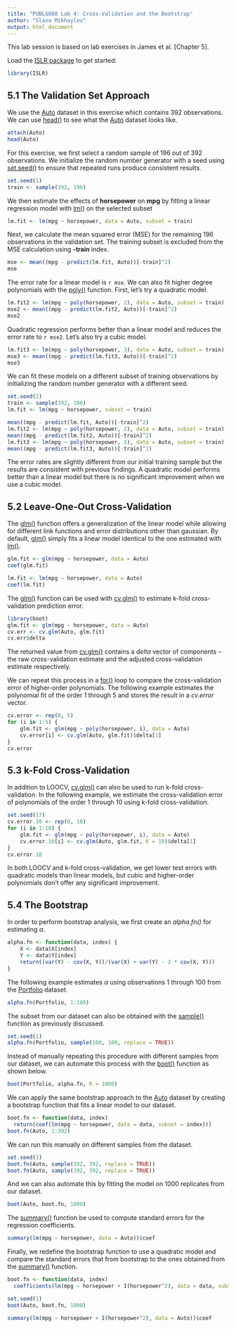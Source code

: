 ```yaml
---
title: "PUBLG088 Lab 4: Cross-Validation and the Bootstrap"
author: "Slava Mikhaylov"
output: html_document
---
```



This lab session is based on lab exercises in James et al. [Chapter 5].

Load the [ISLR package](http://bit.ly/R_ISLR) to get started:

```r
library(ISLR)
```

## 5.1 The Validation Set Approach
We use the [Auto](http://bit.ly/ISLR_Auto) dataset in this exercise which contains 392 observations. We can use [head()](http://bit.ly/R_head) to see what the [Auto](http://bit.ly/ISLR_Auto) dataset looks like.

```r
attach(Auto)
head(Auto)
```

For this exercise, we first select a random sample of 196 out of 392 observations. We initialize the random number generator with a seed using [set.seed()](http://bit.ly/R_set_seed) to ensure that repeated runs produce consistent results.

```r
set.seed(1)
train <- sample(392, 196)
```

We then estimate the effects of **horsepower** on **mpg** by fitting a linear regression model with [lm()](http://bit.ly/R_lm) on the selected subset

```r
lm.fit <- lm(mpg ~ horsepower, data = Auto, subset = train)
```

Next, we calculate the mean squared error (MSE) for the remaining 196 observations in the validation set. The training subset is excluded from the MSE calculation using **-train** index. 

```r
mse <- mean((mpg - predict(lm.fit, Auto))[-train]^2)
mse
```

The error rate for a linear model is `r mse`. We can also fit higher degree polynomials with the [poly()](http://bit.ly/R_poly) function. First, let's try a quadratic model.

```r
lm.fit2 <- lm(mpg ~ poly(horsepower, 2), data = Auto, subset = train)
mse2 <- mean((mpg - predict(lm.fit2, Auto))[-train]^2)
mse2
```

Quadratic regression performs better than a linear model and reduces the error rate to `r mse2`. Let's also try a cubic model.

```r
lm.fit3 <- lm(mpg ~ poly(horsepower, 3), data = Auto, subset = train)
mse3 <- mean((mpg - predict(lm.fit3, Auto))[-train]^2)
mse3
```

We can fit these models on a different subset of training observations by initializing the random number generator with a different seed.

```r
set.seed(2)
train <- sample(392, 196)
lm.fit <- lm(mpg ~ horsepower, subset = train)

mean((mpg - predict(lm.fit, Auto))[-train]^2)
lm.fit2 <- lm(mpg ~ poly(horsepower, 2), data = Auto, subset = train)
mean((mpg - predict(lm.fit2, Auto))[-train]^2)
lm.fit3 <- lm(mpg ~ poly(horsepower, 3), data = Auto, subset = train)
mean((mpg - predict(lm.fit3, Auto))[-train]^2)
```

The error rates are slightly different from our initial training sample but the results are consistent with previous findings. A quadratic model performs better than a linear model but there is no significant improvement when we use a cubic model.

## 5.2 Leave-One-Out Cross-Validation

The [glm()](http://bit.ly/R_glm) function offers a generalization of the linear model while allowing for different link functions and error distributions other than gaussian. By default, [glm()](http://bit.ly/R_glm) simply fits a linear model identical to the one estimated with [lm()](http://bit.ly/R_lm).

```r
glm.fit <- glm(mpg ~ horsepower, data = Auto)
coef(glm.fit)
```

```r
lm.fit <- lm(mpg ~ horsepower, data = Auto)
coef(lm.fit)
```

The [glm()](http://bit.ly/R_glm) function can be used with [cv.glm()](http://bit.ly/R_cv_glm) to estimate k-fold cross-validation prediction error.

```r
library(boot)
glm.fit <- glm(mpg ~ horsepower, data = Auto)
cv.err <- cv.glm(Auto, glm.fit)
cv.err$delta
```

The returned value from [cv.glm()](http://bit.ly/R_cv_glm) contains a *delta* vector of components -- the raw cross-validation estimate and the adjusted cross-validation estimate respectively.

We can repeat this process in a [for()](http://bit.ly/R_Control) loop to compare the cross-validation error of higher-order polynomials. The following example estimates the polynomial fit of the order 1 through 5 and stores the result in a *cv.error* vector.

```r
cv.error <- rep(0, 5)
for (i in 1:5) {
    glm.fit <- glm(mpg ~ poly(horsepower, i), data = Auto)
    cv.error[i] <- cv.glm(Auto, glm.fit)$delta[1]
}
cv.error
```

## 5.3 k-Fold Cross-Validation

In addition to LOOCV, [cv.glm()](http://bit.ly/R_cv_glm)  can also be used to run k-fold cross-validation. In the following example, we estimate the cross-validation error of polynomials of the order 1 through 10 using k-fold cross-validation.

```r
set.seed(17)
cv.error.10 <- rep(0, 10)
for (i in 1:10) {
    glm.fit <- glm(mpg ~ poly(horsepower, i), data = Auto)
    cv.error.10[i] <- cv.glm(Auto, glm.fit, K = 10)$delta[1]
}
cv.error.10
```

In both LOOCV and k-fold cross-validation, we get lower test errors with quadratic models than linear models, but cubic and higher-order polynomials don't offer any significant improvement.

## 5.4 The Bootstrap

In order to perform bootstrap analysis, we first create an *alpha.fn()* for estimating $\alpha$.

```r
alpha.fn <- function(data, index) {
    X <- data$X[index]
    Y <- data$Y[index]
    return((var(Y) - cov(X, Y))/(var(X) + var(Y) - 2 * cov(X, Y)))
}

```

The following example estimates $\alpha$ using observations 1 through 100 from the [Portfolio](http://bit.ly/ISLR_Portfolio) dataset.

```r
alpha.fn(Portfolio, 1:100)

```

The subset from our dataset can also be obtained with the [sample()](http://bit.ly/R_sample) function as previously discussed.

```r
set.seed(1)
alpha.fn(Portfolio, sample(100, 100, replace = TRUE))
```

Instead of manually repeating this procedure with different samples from our dataset, we can automate this process with the [boot()](http://bit.ly/R_boot) function as shown below.

```r
boot(Portfolio, alpha.fn, R = 1000)
```

We can apply the same bootstrap approach to the [Auto](http://bit.ly/ISLR_Auto) dataset by creating a bootstrap function that fits a linear model to our dataset.

```r
boot.fn <- function(data, index) 
  return(coef(lm(mpg ~ horsepower, data = data, subset = index)))
boot.fn(Auto, 1:392)
```

We can run this manually on different samples from the dataset.

```r
set.seed(1)
boot.fn(Auto, sample(392, 392, replace = TRUE))
boot.fn(Auto, sample(392, 392, replace = TRUE))
```

And we can also automate this by fitting the model on 1000 replicates from our dataset.

```r
boot(Auto, boot.fn, 1000)
```

The [summary()](http://bit.ly/R_summary) function be used to compute standard errors for the regression coefficients.

```r
summary(lm(mpg ~ horsepower, data = Auto))$coef
```

Finally, we redefine the bootstrap function to use a quadratic model and compare the standard errors that from bootstrap to the ones obtained from the [summary()](http://bit.ly/R_summary) function.

```r
boot.fn <- function(data, index) 
  coefficients(lm(mpg ~ horsepower + I(horsepower^2), data = data, subset = index))

set.seed(1)
boot(Auto, boot.fn, 1000)

summary(lm(mpg ~ horsepower + I(horsepower^2), data = Auto))$coef
```
